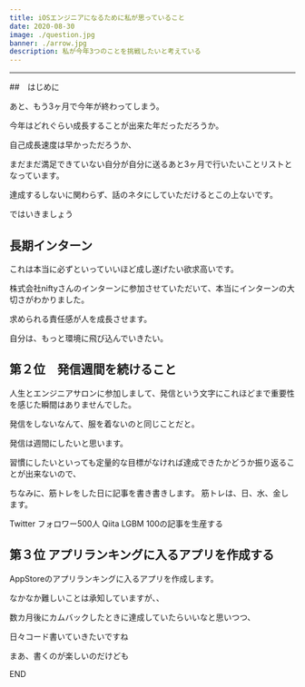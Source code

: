 ```yaml
---
title: iOSエンジニアになるために私が思っていること
date: 2020-08-30
image: ./question.jpg
banner: ./arrow.jpg
description: 私が今年3つのことを挑戦したいと考えている
---
```




---

##　はじめに

あと、もう3ヶ月で今年が終わってしまう。

今年はどれぐらい成長することが出来た年だっただろうか。

自己成長速度は早かっただろうか、


まだまだ満足できていない自分が自分に送るあと3ヶ月で行いたいことリストとなっています。


達成するしないに関わらず、話のネタにしていただけるとこの上ないです。


ではいきましょう



## 長期インターン

これは本当に必ずといっていいほど成し遂げたい欲求高いです。

株式会社niftyさんのインターンに参加させていただいて、本当にインターンの大切さがわかりました。

求められる責任感が人を成長させます。

自分は、もっと環境に飛び込んでいきたい。

## 第２位　発信週間を続けること


人生とエンジニアサロンに参加しまして、発信という文字にこれほどまで重要性を感じた瞬間はありませんでした。

発信をしないなんて、服を着ないのと同じことだと。


発信は週間にしたいと思います。

習慣にしたいといっても定量的な目標がなければ達成できたかどうか振り返ることが出来ないので、

ちなみに、筋トレをした日に記事を書き書きします。
筋トレは、日、水、金します。


Twitter フォロワー500人
Qiita LGBM 100の記事を生産する


## 第３位 アプリランキングに入るアプリを作成する


AppStoreのアプリランキングに入るアプリを作成します。


なかなか難しいことは承知していますが、、

数カ月後にカムバックしたときに達成していたらいいなと思いつつ、

日々コード書いていきたいですね

まあ、書くのが楽しいのだけども

END
